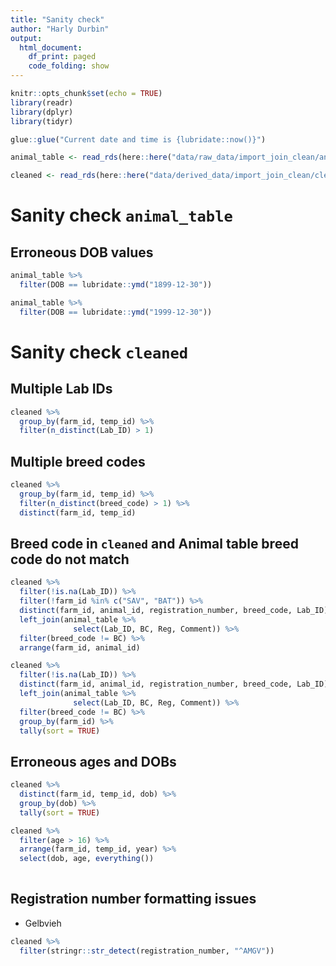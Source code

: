 ```yaml
---
title: "Sanity check"
author: "Harly Durbin"
output:
  html_document:
    df_print: paged
    code_folding: show
---
```


```r
knitr::opts_chunk$set(echo = TRUE)
library(readr)
library(dplyr)
library(tidyr)
```

```r
glue::glue("Current date and time is {lubridate::now()}")
```

```r
animal_table <- read_rds(here::here("data/raw_data/import_join_clean/animal_table.rds"))
```

```r
cleaned <- read_rds(here::here("data/derived_data/import_join_clean/cleaned.rds"))
```

# Sanity check `animal_table`

## Erroneous DOB values

```r
animal_table %>% 
  filter(DOB == lubridate::ymd("1899-12-30"))
```

```r
animal_table %>% 
  filter(DOB == lubridate::ymd("1999-12-30"))
```

# Sanity check `cleaned`

## Multiple Lab IDs

```r
cleaned %>% 
  group_by(farm_id, temp_id) %>% 
  filter(n_distinct(Lab_ID) > 1)
```

## Multiple breed codes

```r
cleaned %>% 
  group_by(farm_id, temp_id) %>% 
  filter(n_distinct(breed_code) > 1) %>% 
  distinct(farm_id, temp_id)
```

## Breed code in `cleaned` and Animal table breed code do not match

```r
cleaned %>% 
  filter(!is.na(Lab_ID)) %>% 
  filter(!farm_id %in% c("SAV", "BAT")) %>% 
  distinct(farm_id, animal_id, registration_number, breed_code, Lab_ID) %>% 
  left_join(animal_table %>% 
              select(Lab_ID, BC, Reg, Comment)) %>%
  filter(breed_code != BC) %>% 
  arrange(farm_id, animal_id)
```

```r
cleaned %>% 
  filter(!is.na(Lab_ID)) %>% 
  distinct(farm_id, animal_id, registration_number, breed_code, Lab_ID) %>% 
  left_join(animal_table %>% 
              select(Lab_ID, BC, Reg, Comment)) %>%
  filter(breed_code != BC) %>% 
  group_by(farm_id) %>% 
  tally(sort = TRUE)
```

## Erroneous ages and DOBs

```r
cleaned %>% 
  distinct(farm_id, temp_id, dob) %>% 
  group_by(dob) %>% 
  tally(sort = TRUE)
```

```r
cleaned %>% 
  filter(age > 16) %>% 
  arrange(farm_id, temp_id, year) %>% 
  select(dob, age, everything())
  
```

## Registration number formatting issues

* Gelbvieh

```r
cleaned %>% 
  filter(stringr::str_detect(registration_number, "^AMGV"))
```

